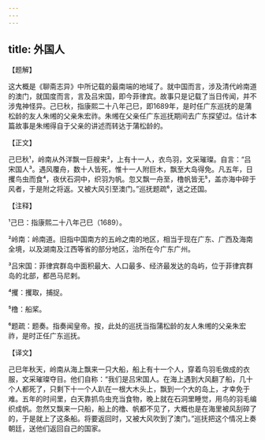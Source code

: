 ```yaml
---
---
---
```

title: 外国人
---




【题解】


这大概是《聊斋志异》中所记载的最南端的地域了。就中国而言，涉及清代岭南道的澳门，就国度而言，言及吕宋国，即今菲律宾。故事只是记载了当日传闻，并不涉鬼神怪异。己巳秋，指康熙二十八年己巳，即1689年，是时任广东巡抚的是蒲松龄的友人朱缃的父亲朱宏祚。朱缃在父亲任广东巡抚期间去广东探望过。估计本篇故事是朱缃得自于父亲的讲述而转达于蒲松龄的。


【正文】

己巳秋¹，岭南从外洋飘一巨艘来²，上有十一人，衣鸟羽，文采璀璨。自言：“吕宋国人³。遇风覆舟，数十人皆死，惟十一人附巨木，飘至大岛得免。凡五年，日攫鸟虫而食⁴，夜伏石洞中，织羽为帆。忽又飘一舟至，橹帆皆无⁵，盖亦海中碎于风者，于是附之将返。又被大风引至澳门。”巡抚题疏⁶，送之还国。

【注释】


¹己巳：指康熙二十八年己巳（1689）。

²岭南：岭南道。旧指中国南方的五岭之南的地区，相当于现在广东、广西及海南全境，以及湖南及江西等省的部分地区，治所在今广东广州。

³吕宋国：菲律宾群岛中面积最大、人口最多、经济最发达的岛屿，位于菲律宾群岛的北部，都邑马尼剌。

⁴攫：攫取，捕捉。

⁵橹：船桨。

⁶题疏：题奏。指奏闻皇帝。按，此处的巡抚当指蒲松龄的友人朱缃的父亲朱宏祚，是时正任广东巡抚。





【译文】


己巳年秋天，岭南从海上飘来一只大船，船上有十一个人，穿着鸟羽毛做成的衣服，文采璀璨夺目。他们自称：“我们是吕宋国人。在海上遇到大风翻了船，几十个人都死了，只剩下十一个人趴在一根大木头上，飘到一个大的岛上，才幸免于难。五年的时间里，白天靠抓鸟虫充当食物，晚上就在石洞里睡觉，用鸟的羽毛编织成帆。忽然又飘来一只船，船上的橹、帆都不见了，大概也是在海里被风刮碎了的，于是就上了这条船。将要返回时，又被大风吹到了澳门。”巡抚把这个情况上奏朝廷，送他们返回自己的国家。